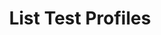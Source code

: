 ---
title: List Test Profiles
openapi: get /test_framework/v1/test-profiles/
slug: list-test-profiles
---